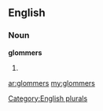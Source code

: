==English==

===Noun===
'''glommers'''

# {{plural of|[[glommer]]}}

[[Category:English plurals]]

[[ar:glommers]]
[[my:glommers]]